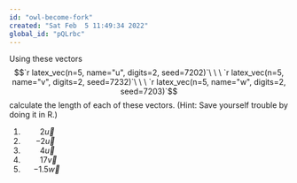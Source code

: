 ```yaml
---
id: "owl-become-fork"
created: "Sat Feb  5 11:49:34 2022"
global_id: "pQLrbc"
---
```


Using these vectors
$$`r latex_vec(n=5, name="u", digits=2, seed=7202)`\ \ \ 
  `r latex_vec(n=5, name="v", digits=2, seed=7232)`\ \ \ 
  `r latex_vec(n=5, name="w", digits=2, seed=7203)`$$
calculate the length of each of these vectors. (Hint: Save yourself trouble by doing it in R.)

#.         $2 \vec{u}$
#.       $- 2 \vec{u}$
#.         $4 \vec{u}$
#.         $17 \vec{v}$
#.      $- 1.5 \vec{w}$


